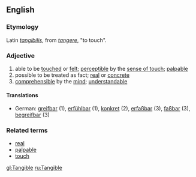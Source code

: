 == English ==
===Etymology===
Latin ''[[tangibilis]]'', from ''[[tangere]]'', "to touch".
===Adjective===
#able to be [[touch]]ed or [[feel|felt]]; [[perceptible]] by the [[sense of touch]]; [[palpable]]
#possible to be treated as fact; [[real]] or [[concrete]]
#[[comprehensible]] by the [[mind]]; [[understandable]]
====Translations====
*German: [[greifbar]] (1), [[erfühlbar]] (1), [[konkret]] (2), [[erfaßbar]] (3), [[faßbar]] (3), [[begreifbar]] (3)

===Related terms===
*[[real]]
*[[palpable]]
*[[touch]]

[[gl:Tangible]]
[[ru:Tangible]]